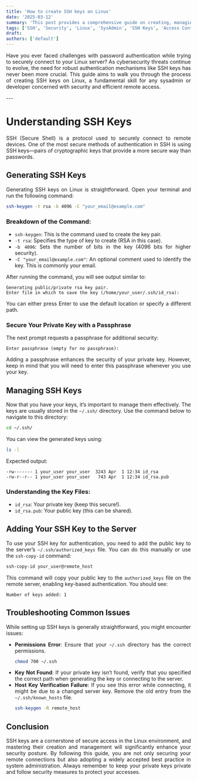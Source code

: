 ```yaml
---
title: 'How to create SSH keys on Linux'
date: '2025-03-12'
summary: 'This post provides a comprehensive guide on creating, managing, and using SSH keys on Linux for secure remote access.'
tags: ['SSH', 'Security', 'Linux', 'SysAdmin', 'SSH Keys', 'Access Control', 'Remote SSH']
draft: 
authors: ['default']
---
```


<div align="justify">

Have you ever faced challenges with password authentication while trying to securely connect to your Linux server? As cybersecurity threats continue to evolve, the need for robust authentication mechanisms like SSH keys has never been more crucial. This guide aims to walk you through the process of creating SSH keys on Linux, a fundamental skill for any sysadmin or developer concerned with security and efficient remote access.

</div>
---

<div align="justify">

# Understanding SSH Keys

SSH (Secure Shell) is a protocol used to securely connect to remote devices. One of the most secure methods of authentication in SSH is using SSH keys—pairs of cryptographic keys that provide a more secure way than passwords.

## Generating SSH Keys

Generating SSH keys on Linux is straightforward. Open your terminal and run the following command:

```bash
ssh-keygen -t rsa -b 4096 -C "your_email@example.com"
```

### Breakdown of the Command:
- `ssh-keygen`: This is the command used to create the key pair.
- `-t rsa`: Specifies the type of key to create (RSA in this case).
- `-b 4096`: Sets the number of bits in the key (4096 bits for higher security).
- `-C "your_email@example.com"`: An optional comment used to identify the key. This is commonly your email.

After running the command, you will see output similar to:

```plaintext
Generating public/private rsa key pair.
Enter file in which to save the key (/home/your_user/.ssh/id_rsa):
```

You can either press Enter to use the default location or specify a different path.

### Secure Your Private Key with a Passphrase

The next prompt requests a passphrase for additional security:

```plaintext
Enter passphrase (empty for no passphrase):
```

Adding a passphrase enhances the security of your private key. However, keep in mind that you will need to enter this passphrase whenever you use your key.

## Managing SSH Keys

Now that you have your keys, it’s important to manage them effectively. The keys are usually stored in the `~/.ssh/` directory. Use the command below to navigate to this directory:

```bash
cd ~/.ssh/
```

You can view the generated keys using:

```bash
ls -l
```

Expected output:
```plaintext
-rw------- 1 your_user your_user  3243 Apr  1 12:34 id_rsa
-rw-r--r-- 1 your_user your_user   743 Apr  1 12:34 id_rsa.pub
```

### Understanding the Key Files:
- `id_rsa`: Your private key (keep this secure!).
- `id_rsa.pub`: Your public key (this can be shared).

## Adding Your SSH Key to the Server

To use your SSH key for authentication, you need to add the public key to the server’s `~/.ssh/authorized_keys` file. You can do this manually or use the `ssh-copy-id` command:

```bash
ssh-copy-id your_user@remote_host
```

This command will copy your public key to the `authorized_keys` file on the remote server, enabling key-based authentication. You should see:

```plaintext
Number of keys added: 1
```

## Troubleshooting Common Issues

While setting up SSH keys is generally straightforward, you might encounter issues:
- **Permissions Error**: Ensure that your `~/.ssh` directory has the correct permissions.
  ```bash
  chmod 700 ~/.ssh
  ```
- **Key Not Found**: If your private key isn’t found, verify that you specified the correct path when generating the key or connecting to the server.
- **Host Key Verification Failure**: If you see this error while connecting, it might be due to a changed server key. Remove the old entry from the `~/.ssh/known_hosts` file.
  ```bash
  ssh-keygen -R remote_host
  ```

## Conclusion

SSH keys are a cornerstone of secure access in the Linux environment, and mastering their creation and management will significantly enhance your security posture. By following this guide, you are not only securing your remote connections but also adopting a widely accepted best practice in system administration. Always remember to keep your private keys private and follow security measures to protect your accesses.

</div>